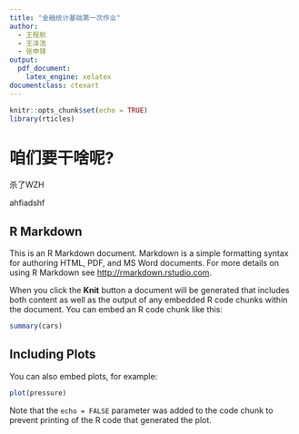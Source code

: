 ```yaml
---
title: "金融统计基础第一次作业"
author: 
  - 王程航
  - 王泽浩
  - 张申铎
output: 
  pdf_document: 
    latex_engine: xelatex
documentclass: ctexart
---
```


```r
knitr::opts_chunk$set(echo = TRUE)
library(rticles)
```


# 咱们要干啥呢?

杀了WZH

ahfiadshf

## R Markdown

This is an R Markdown document. Markdown is a simple formatting syntax for authoring HTML, PDF, and MS Word documents. For more details on using R Markdown see <http://rmarkdown.rstudio.com>.

When you click the **Knit** button a document will be generated that includes both content as well as the output of any embedded R code chunks within the document. You can embed an R code chunk like this:

```r
summary(cars)
```

## Including Plots

You can also embed plots, for example:

```r
plot(pressure)
```

Note that the `echo = FALSE` parameter was added to the code chunk to prevent printing of the R code that generated the plot.
